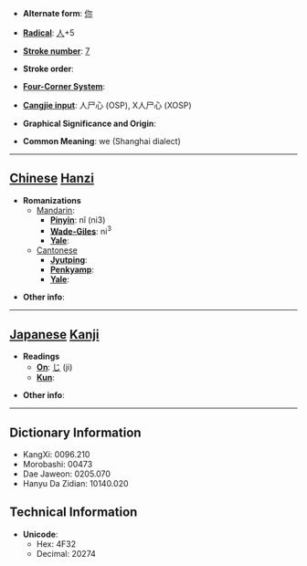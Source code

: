 * '''Alternate form''': [[你]]

* '''[[Wiktionary:Chinese radical index| Radical]]''': [[Wiktionary:Chinese radical index 人|人]]+5

* '''[[Wiktionary:Chinese total strokes index|Stroke number]]''': [[Wiktionary:Chinese total strokes index 7|7]]

* '''Stroke order''': 

* '''[[Wiktionary:Chinese four corner index|Four-Corner System]]''': 

* '''[[Wiktionary:Chinese Cangjie index|Cangjie input]]''': 人尸心 (OSP), X人尸心 (XOSP)

* '''Graphical Significance and Origin''': 

* '''Common Meaning''': we (Shanghai dialect)

----

== [[Chinese]] [[Hanzi]] ==

* '''Romanizations'''
** [[Mandarin]]:
*** '''[[Pinyin]]''': nǐ (ni3)
*** '''[[Wade-Giles]]''': ni<sup>3</sup>
*** '''[[Yale]]''': 
**[[Cantonese]]
***'''[[Jyutping]]''':
***'''[[Penkyamp]]''': 
***'''[[Yale]]''': 

* '''Other info''': 

----

== [[Japanese]] [[Kanji]] ==

* '''Readings'''
** '''[[On]]''': [[じ]] (ji)
** '''[[Kun]]''': 

* '''Other info''':  

----

== Dictionary Information ==

* KangXi: 0096.210
* Morobashi: 00473
* Dae Jaweon: 0205.070
* Hanyu Da Zidian: 10140.020

== Technical Information ==

* '''Unicode''':
** Hex: 4F32
** Decimal: 20274